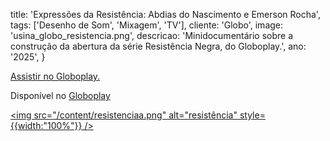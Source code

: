   title: 'Expressões da Resistência: Abdias do Nascimento e Emerson Rocha',
  tags: ['Desenho de Som', 'Mixagem', 'TV'],
  cliente: 'Globo',
  image: 'usina_globo_resistencia.png',
  descricao: 'Minidocumentário sobre a construção da abertura da série Resistência Negra, do Globoplay.',
  ano: '2025',
}

[Assistir no Globoplay.](https://globoplay.globo.com/v/12023623/?s=0s)

Disponível no <a href="https://globoplay.globo.com/v/12023623/?s=0s" target="_blank" rel="noopener noreferrer">Globoplay</a>

<a href="https://globoplay.globo.com/v/12023623/?s=0s" 
   target="_blank" rel="noopener noreferrer">
  <img src="/content/resistenciaa.png" alt="resistência" style={{width:"100%"}} />
</a>
